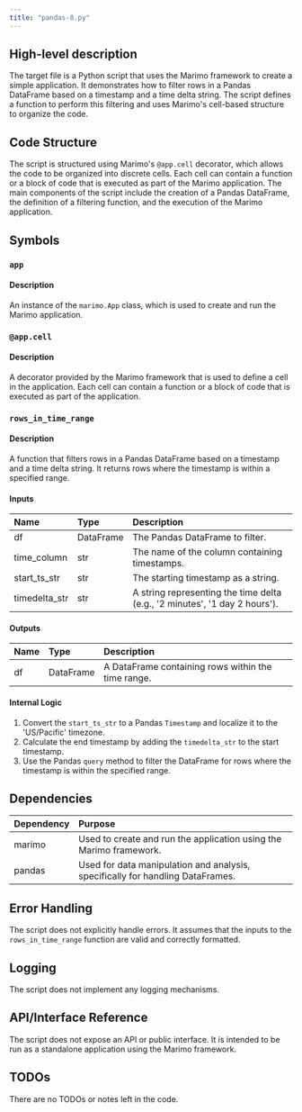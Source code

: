 ```yaml
---
title: "pandas-8.py"
---
```


## High-level description

The target file is a Python script that uses the Marimo framework to create a simple application. It demonstrates how to filter rows in a Pandas DataFrame based on a timestamp and a time delta string. The script defines a function to perform this filtering and uses Marimo's cell-based structure to organize the code.

## Code Structure

The script is structured using Marimo's `@app.cell` decorator, which allows the code to be organized into discrete cells. Each cell can contain a function or a block of code that is executed as part of the Marimo application. The main components of the script include the creation of a Pandas DataFrame, the definition of a filtering function, and the execution of the Marimo application.

## Symbols

### `app`
#### Description
An instance of the `marimo.App` class, which is used to create and run the Marimo application.

### `@app.cell`
#### Description
A decorator provided by the Marimo framework that is used to define a cell in the application. Each cell can contain a function or a block of code that is executed as part of the application.

### `rows_in_time_range`
#### Description
A function that filters rows in a Pandas DataFrame based on a timestamp and a time delta string. It returns rows where the timestamp is within a specified range.

#### Inputs
| Name          | Type         | Description                                                                 |
|:--------------|:-------------|:----------------------------------------------------------------------------|
| df            | DataFrame    | The Pandas DataFrame to filter.                                             |
| time_column   | str          | The name of the column containing timestamps.                               |
| start_ts_str  | str          | The starting timestamp as a string.                                         |
| timedelta_str | str          | A string representing the time delta (e.g., '2 minutes', '1 day 2 hours'). |

#### Outputs
| Name | Type      | Description                                      |
|:-----|:----------|:-------------------------------------------------|
| df   | DataFrame | A DataFrame containing rows within the time range.|

#### Internal Logic
1. Convert the `start_ts_str` to a Pandas `Timestamp` and localize it to the 'US/Pacific' timezone.
2. Calculate the end timestamp by adding the `timedelta_str` to the start timestamp.
3. Use the Pandas `query` method to filter the DataFrame for rows where the timestamp is within the specified range.

## Dependencies

| Dependency | Purpose                                                                 |
|:-----------|:------------------------------------------------------------------------|
| marimo     | Used to create and run the application using the Marimo framework.      |
| pandas     | Used for data manipulation and analysis, specifically for handling DataFrames.|

## Error Handling

The script does not explicitly handle errors. It assumes that the inputs to the `rows_in_time_range` function are valid and correctly formatted.

## Logging

The script does not implement any logging mechanisms.

## API/Interface Reference

The script does not expose an API or public interface. It is intended to be run as a standalone application using the Marimo framework.

## TODOs

There are no TODOs or notes left in the code.
